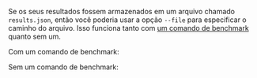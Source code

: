 
Se os seus resultados fossem armazenados em um arquivo chamado `results.json`, então você poderia usar a opção `--file` para especificar o caminho do arquivo. Isso funciona tanto com [um comando de benchmark][bencher run] quanto sem um.

Com um comando de benchmark:
<FileCmdExample />

Sem um comando de benchmark:
<FileNoCmdExample />

[bencher run]: /pt/docs/explanation/bencher-run/#benchmark-command